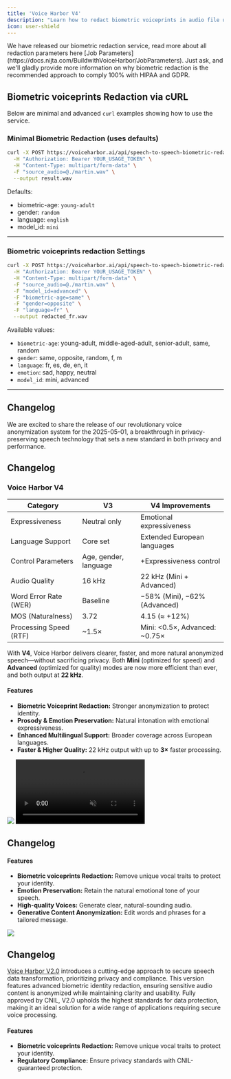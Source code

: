 ```yaml
---
title: 'Voice Harbor V4'
description: "Learn how to redact biometric voiceprints in audio file using Voice Harbor's API."
icon: user-shield
---
```


<Tip>
  We have released our biometric redaction service, read more about all redaction parameters here [Job Parameters](https://docs.nijta.com/BuildwithVoiceHarbor/JobParameters). Just ask, and we'll gladly provide more information on why biometric redaction is the recommended approach to comply 100% with HIPAA and GDPR.
</Tip>

## Biometric voiceprints Redaction via cURL

Below are minimal and advanced `curl` examples showing how to use the service.

### Minimal Biometric Redaction (uses defaults)

```bash
curl -X POST https://voiceharbor.ai/api/speech-to-speech-biometric-redaction \
  -H "Authorization: Bearer YOUR_USAGE_TOKEN" \
  -H "Content-Type: multipart/form-data" \
  -F "source_audio=@./martin.wav" \
  --output result.wav
```

Defaults:
- biometric-age: `young-adult`
- gender: `random`
- language: `english`
- model_id: `mini`

---

### Biometric voiceprints redaction Settings

```bash
curl -X POST https://voiceharbor.ai/api/speech-to-speech-biometric-redaction \
  -H "Authorization: Bearer YOUR_USAGE_TOKEN" \
  -H "Content-Type: multipart/form-data" \
  -F "source_audio=@./martin.wav" \
  -F "model_id=advanced" \
  -F "biometric-age=same" \
  -F "gender=opposite" \
  -F "language=fr" \
  --output redacted_fr.wav
```

Available values:
- `biometric-age`: young-adult, middle-aged-adult, senior-adult, same, random
- `gender`: same, opposite, random, f, m
- `language`: fr, es, de, en, it
- `emotion`: sad, happy, neutral
- `model_id`: mini, advanced

---

## Changelog

We are excited to share the release of our revolutionary voice anonymization system for the 2025-05-01, a breakthrough in privacy-preserving speech technology that sets a new standard in both privacy and performance.

<Update label="September 2025 Release" description="Voice Harbor V4">

  ## Changelog

  ### Voice Harbor V4

  | Category               | V3                           | V4 Improvements               |
  | ---------------------- | ---------------------------- | ----------------------------- |
  | Expressiveness         | Neutral only                 | Emotional expressiveness      |
  | Language Support       | Core set                     | Extended European languages   |
  | Control Parameters     | Age, gender, language        | +Expressiveness control       |
  | Audio Quality          | 16 kHz                       | 22 kHz (Mini + Advanced)      |
  | Word Error Rate (WER)  | Baseline                     | −58% (Mini), −62% (Advanced)  |
  | MOS (Naturalness)      | 3.72                         | 4.15 (≈ +12%)                 |
  | Processing Speed (RTF) | ~1.5×                        | Mini: &lt;0.5×, Advanced: ~0.75× |

  With **V4**, Voice Harbor delivers clearer, faster, and more natural anonymized speech—without sacrificing privacy. Both **Mini** (optimized for speed) and **Advanced** (optimized for quality) modes are now more efficient than ever, and both output at **22 kHz**.

  #### Features

  * **Biometric Voiceprint Redaction:** Stronger anonymization to protect identity.  
  * **Prosody & Emotion Preservation:** Natural intonation with emotional expressiveness.  
  * **Enhanced Multilingual Support:** Broader coverage across European languages.  
  * **Faster & Higher Quality:** 22 kHz output with up to **3×** faster processing.  
</Update>


<Update label="Mai 2025 Release" description="Voice Harbor V3.0">
  <Frame>
    <img className="block" src="/images/vh3b.png" />
    <video id="biovh2" autoPlay controls loop muted playsInline>
      <source src="/images/vh2.mp4" type="video/mp4" />
      Your browser does not support the video tag.
    </video>
  </Frame>

  ## Changelog

  #### Features

  * **Biometric voiceprints Redaction:** Remove unique vocal traits to protect your identity.
  * **Emotion Preservation:** Retain the natural emotional tone of your speech.
  * **High-quality Voices:** Generate clear, natural-sounding audio.
  * **Generative Content Anonymization:** Edit words and phrases for a tailored message.
</Update>

<Update label="2024-04-01" description="Voice Harbor V2.0">
  <Frame>
    <img className="block" src="/images/vh2b.png" />
  </Frame>

  ## Changelog

  [Voice Harbor V2.0](https://app.nijta.com/) introduces a cutting-edge approach to secure speech data transformation, prioritizing privacy and compliance. This version features advanced biometric identity redaction, ensuring sensitive audio content is anonymized while maintaining clarity and usability. Fully approved by CNIL, V2.0 upholds the highest standards for data protection, making it an ideal solution for a wide range of applications requiring secure voice processing.

  #### Features

  * **Biometric voiceprints Redaction:** Remove unique vocal traits to protect your identity.
  * **Regulatory Compliance:** Ensure privacy standards with CNIL-guaranteed protection.
</Update>
